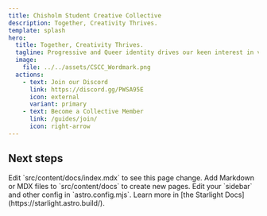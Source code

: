 ```yaml
---
title: Chisholm Student Creative Collective
description: Together, Creativity Thrives.
template: splash
hero:
  title: Together, Creativity Thrives.
  tagline: Progressive and Queer identity drives our keen interest in video game design.
  image:
    file: ../../assets/CSCC_Wordmark.png
  actions:
    - text: Join our Discord
      link: https://discord.gg/PWSA95E
      icon: external
      variant: primary
    - text: Become a Collective Member
      link: /guides/join/
      icon: right-arrow
---
```



## Next steps

<CardGrid stagger>
  <Card title="Update content" icon="pencil">
    Edit `src/content/docs/index.mdx` to see this page change.
  </Card>
  <Card title="Add new content" icon="add-document">
    Add Markdown or MDX files to `src/content/docs` to create new pages.
  </Card>
  <Card title="Configure your site" icon="setting">
    Edit your `sidebar` and other config in `astro.config.mjs`.
  </Card>
  <Card title="Read the docs" icon="open-book">
    Learn more in [the Starlight Docs](https://starlight.astro.build/).
  </Card>
</CardGrid>
